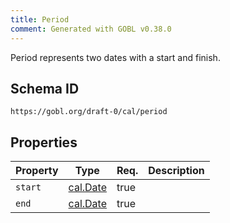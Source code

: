 ```yaml
---
title: Period
comment: Generated with GOBL v0.38.0
---
```


Period represents two dates with a start and finish.

## Schema ID

`https://gobl.org/draft-0/cal/period`

## Properties

| Property | Type                          | Req. | Description |
|----------|-------------------------------|------|-------------|
| `start`  | [cal.Date](/draft-0/cal/date) | true |             |
| `end`    | [cal.Date](/draft-0/cal/date) | true |             |

